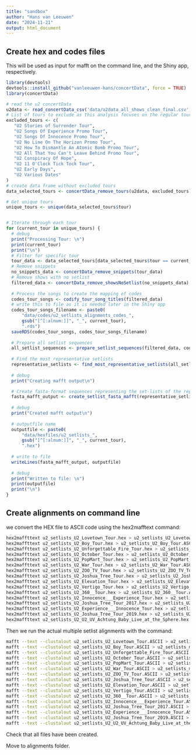 ```yaml
---
title: "sandbox"
author: "Hans van Leeuwen"
date: "2024-11-21"
output: html_document
---
```


## Create hex and codes files

This will be used as input for mafft on the command line, and the Shiny app, respectively.

```r

library(devtools)
devtools::install_github("vanleeuwen-hans/concertData", force = TRUE)
library(concertData)

# read the u2 concertData
u2data <- read_concertData_csv('data/u2data_all_shows_clean_final.csv')
# List of tours to exclude as this analysis focuses on the regular tours done after a U2 album release.
excluded_tours <- c(
   "U2 Stories of Surrender Tour",
   "U2 Songs Of Experience Promo Tour",
   "U2 Songs Of Innocence Promo Tour",
   "U2 No Line On The Horizon Promo Tour",
   "U2 How To Dismantle An Atomic Bomb Promo Tour",
   "U2 All That You Can't Leave Behind Promo Tour",
   "U2 Conspiracy Of Hope",
   "U2 11 O'Clock Tick Tock Tour",
   "U2 Early Days",
   "U2 Various Dates"
)
# create data frame without excluded tours
data_selected_tours <- concertData_remove_tours(u2data, excluded_tours)

# Get unique tours
unique_tours <- unique(data_selected_tours$tour)


# Iterate through each tour
for (current_tour in unique_tours) {
  # debug
  print("Processing Tour: \n")
  print(current_tour)
  print("\n")
  # Filter for specific tour
  tour_data <- data_selected_tours[data_selected_tours$tour == current_tour, ]
  # Remove snippets
  no_snippets_data <- concertData_remove_snippets(tour_data)
  # Remove shows with no setlist 
  filtered_data <- concertData_remove_showsNoSetlist(no_snippets_data)
  
  # Process the songs to create the mapping of codes
  codes_tour_songs <- codify_tour_song_titles(filtered_data)
  # write this to file as it is needed later in the Shiny app
  codes_tour_songs_filename <- paste0(
      "data/codes/u2_setlists_alignments_codes_",
      gsub("[^[:alnum:]]", "_", current_tour),
      ".rds")
  saveRDS(codes_tour_songs, codes_tour_songs_filename)  
  
  # Prepare all setlist sequences
  all_setlist_sequences <- prepare_setlist_sequences(filtered_data, codes_tour_songs)
  
  # Find the most representative setlists
  representative_setlists <- find_most_representative_setlists(all_setlist_sequences, n_representatives = 30)
  
  # debug
  print("Creating mafft output\n")

  # Create fasta-format sequences representing the set-lists of the representative shows
  fasta_mafft_output <- create_setlist_fasta_mafft(representative_setlists)
 
  # debug
  print("Created mafft output\n") 
  
  # outputfile name
  outputfile <- paste0(
      "data/hexfiles/u2_setlists_",
      gsub("[^[:alnum:]]", "_", current_tour),
      ".hex")
  
  # write to file
  writeLines(fasta_mafft_output, outputfile)
  
  # debug
  print("Written to file: \n")
  print(outputfile)
  print("\n")
}


```

## Create alignments on command line

we convert the HEX file to ASCII code using the hex2mafftext command:

``` bash
hex2maffttext u2_setlists_U2_Lovetown_Tour.hex > u2_setlists_U2_Lovetown_Tour.ASCII
hex2maffttext u2_setlists_U2_Boy_Tour.hex > u2_setlists_U2_Boy_Tour.ASCII
hex2maffttext u2_setlists_U2_Unforgettable_Fire_Tour.hex > u2_setlists_U2_Unforgettable_Fire_Tour.ASCII
hex2maffttext u2_setlists_U2_October_Tour.hex > u2_setlists_U2_October_Tour.ASCII
hex2maffttext u2_setlists_U2_PopMart_Tour.hex > u2_setlists_U2_PopMart_Tour.ASCII
hex2maffttext u2_setlists_U2_War_Tour.hex > u2_setlists_U2_War_Tour.ASCII
hex2maffttext u2_setlists_U2_ZOO_TV_Tour.hex > u2_setlists_U2_ZOO_TV_Tour.ASCII
hex2maffttext u2_setlists_U2_Joshua_Tree_Tour.hex > u2_setlists_U2_Joshua_Tree_Tour.ASCII
hex2maffttext u2_setlists_U2_Elevation_Tour.hex > u2_setlists_U2_Elevation_Tour.ASCII
hex2maffttext u2_setlists_U2_Vertigo_Tour.hex > u2_setlists_U2_Vertigo_Tour.ASCII
hex2maffttext u2_setlists_U2_360__Tour.hex > u2_setlists_U2_360__Tour.ASCII
hex2maffttext u2_setlists_U2_Innocence___Experience_Tour.hex > u2_setlists_U2_Innocence___Experience_Tour.ASCII
hex2maffttext u2_setlists_U2_Joshua_Tree_Tour_2017.hex > u2_setlists_U2_Joshua_Tree_Tour_2017.ASCII
hex2maffttext u2_setlists_U2_Experience___Innocence_Tour.hex > u2_setlists_U2_Experience___Innocence_Tour.ASCII
hex2maffttext u2_setlists_U2_Joshua_Tree_Tour_2019.hex > u2_setlists_U2_Joshua_Tree_Tour_2019.ASCII
hex2maffttext u2_setlists_U2_U2_UV_Achtung_Baby_Live_at_the_Sphere.hex > u2_setlists_U2_U2_UV_Achtung_Baby_Live_at_the_Sphere.ASCII
```

Then we run the actual multiple setlist alignments with the command:

``` bash
mafft --text --clustalout u2_setlists_U2_Lovetown_Tour.ASCII > u2_setlists_mafft_alignment_U2_Lovetown_Tour.ASCII
mafft --text --clustalout u2_setlists_U2_Boy_Tour.ASCII > u2_setlists_mafft_alignment_U2_Boy_Tour.ASCII
mafft --text --clustalout u2_setlists_U2_Unforgettable_Fire_Tour.ASCII > u2_setlists_mafft_alignment_U2_Unforgettable_Fire_Tour.ASCII
mafft --text --clustalout u2_setlists_U2_October_Tour.ASCII > u2_setlists_mafft_alignment_U2_October_Tour.ASCII
mafft --text --clustalout u2_setlists_U2_PopMart_Tour.ASCII > u2_setlists_mafft_alignment_U2_PopMart_Tour.ASCII
mafft --text --clustalout u2_setlists_U2_War_Tour.ASCII > u2_setlists_mafft_alignment_U2_War_Tour.ASCII
mafft --text --clustalout u2_setlists_U2_ZOO_TV_Tour.ASCII > u2_setlists_mafft_alignment_U2_ZOO_TV_Tour.ASCII
mafft --text --clustalout u2_setlists_U2_Joshua_Tree_Tour.ASCII > u2_setlists_mafft_alignment_U2_Joshua_Tree_Tour.ASCII
mafft --text --clustalout u2_setlists_U2_Elevation_Tour.ASCII > u2_setlists_mafft_alignment_U2_Elevation_Tour.ASCII
mafft --text --clustalout u2_setlists_U2_Vertigo_Tour.ASCII > u2_setlists_mafft_alignment_U2_Vertigo_Tour.ASCII
mafft --text --clustalout u2_setlists_U2_360__Tour.ASCII > u2_setlists_mafft_alignment_U2_360__Tour.ASCII
mafft --text --clustalout u2_setlists_U2_Innocence___Experience_Tour.ASCII > u2_setlists_mafft_alignment_U2_Innocence___Experience_Tour.ASCII
mafft --text --clustalout u2_setlists_U2_Joshua_Tree_Tour_2017.ASCII > u2_setlists_mafft_alignment_U2_Joshua_Tree_Tour_2017.ASCII
mafft --text --clustalout u2_setlists_U2_Experience___Innocence_Tour.ASCII > u2_setlists_mafft_alignment_U2_Experience___Innocence_Tour.ASCII
mafft --text --clustalout u2_setlists_U2_Joshua_Tree_Tour_2019.ASCII > u2_setlists_mafft_alignment_U2_Joshua_Tree_Tour_2019.ASCII
mafft --text --clustalout u2_setlists_U2_U2_UV_Achtung_Baby_Live_at_the_Sphere.ASCII > u2_setlists_mafft_alignment_U2_U2_UV_Achtung_Baby_Live_at_the_Sphere.ASCII
```

Check that all files have been created.

Move to alignments folder.
